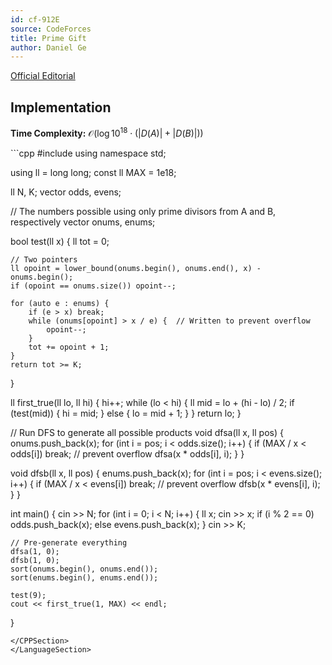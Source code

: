 ```yaml
---
id: cf-912E
source: CodeForces
title: Prime Gift
author: Daniel Ge
---
```


[Official Editorial](https://codeforces.com/blog/entry/56920)

## Implementation

**Time Complexity:** $\mathcal{O}(\log 10^{18} \cdot (|D(A)| + |D(B)|))$

<LanguageSection>
<CPPSection>
```cpp
#include <bits/stdc++.h>
using namespace std;

using ll = long long;
const ll MAX = 1e18;

ll N, K;
vector<ll> odds, evens;

// The numbers possible using only prime divisors from A and B, respectively
vector<ll> onums, enums;

bool test(ll x) {
	ll tot = 0;

	// Two pointers
	ll opoint = lower_bound(onums.begin(), onums.end(), x) - onums.begin();
	if (opoint == onums.size()) opoint--;

	for (auto e : enums) {
		if (e > x) break;
		while (onums[opoint] > x / e) {  // Written to prevent overflow
			opoint--;
		}
		tot += opoint + 1;
	}
	return tot >= K;
}

ll first_true(ll lo, ll hi) {
	hi++;
	while (lo < hi) {
		ll mid = lo + (hi - lo) / 2;
		if (test(mid)) {
			hi = mid;
		} else {
			lo = mid + 1;
		}
	}
	return lo;
}

// Run DFS to generate all possible products
void dfsa(ll x, ll pos) {
	onums.push_back(x);
	for (int i = pos; i < odds.size(); i++) {
		if (MAX / x < odds[i]) break;  // prevent overflow
		dfsa(x * odds[i], i);
	}
}

void dfsb(ll x, ll pos) {
	enums.push_back(x);
	for (int i = pos; i < evens.size(); i++) {
		if (MAX / x < evens[i]) break;  // prevent overflow
		dfsb(x * evens[i], i);
	}
}

int main() {
	cin >> N;
	for (int i = 0; i < N; i++) {
		ll x;
		cin >> x;
		if (i % 2 == 0) odds.push_back(x);
		else evens.push_back(x);
	}
	cin >> K;

	// Pre-generate everything
	dfsa(1, 0);
	dfsb(1, 0);
	sort(onums.begin(), onums.end());
	sort(enums.begin(), enums.end());

	test(9);
	cout << first_true(1, MAX) << endl;
}
```
</CPPSection>
</LanguageSection>
